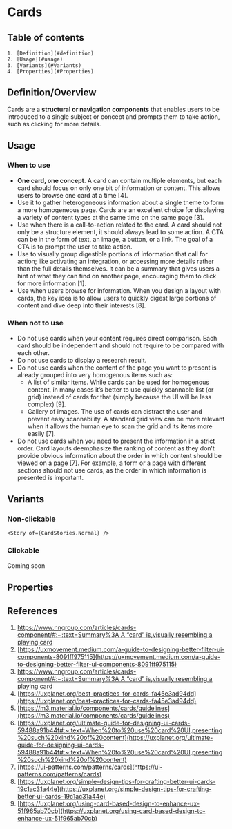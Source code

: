 

# Cards

## Table of contents
    1. [Definition](#definition)
    2. [Usage](#usage)
    3. [Variants](#Variants)
    4. [Properties](#Properties)

<Meta title="Components/Card/Doc" />

## Definition/Overview
Cards are a **structural or navigation components** that enables users to be introduced to a single subject or concept and prompts them to take action, such as clicking for more details.
    <Story of={CardStories.Normal} />  

## Usage

### When to use
- **One card, one concept**. A card can contain multiple elements, but each card should focus on only one bit of information or content. This allows users to browse one card at a time [4].
- Use it to gather heterogeneous information about a single theme to form a more homogeneous page. Cards are an excellent choice for displaying a variety of content types at the same time on the same page [3].
- Use when there is a call-to-action related to the card. A card should not only be a structure element, it should always lead to some action. A CTA can be in the form of text, an image, a button, or a link. The goal of a CTA is to prompt the user to take action.
- Use to visually group digestible portions of information that call for action; like activating an integration, or accessing more details rather than the full details themselves. It can be a summary that gives users a hint of what they can find on another page, encouraging them to click for more information [1].
- Use when users browse for information. When you design a layout with cards, the key idea is to allow users to quickly digest large portions of content and dive deep into their interests [8].

### When not to use
- Do not use cards when your content requires direct comparison. Each card should be independent and should not require to be compared with each other.
- Do not use cards to display a research result.
- Do not use cards when the content of the page you want to present is already grouped into very homogenous items such as:
    - A list of similar items. While cards can be used for homogenous content, in many cases it’s better to use quickly scannable list (or grid) instead of cards for that (simply because the UI will be less complex) [9].
    - Gallery of images. The use of cards can distract the user and prevent easy scannability. A standard grid view can be more relevant when it allows the human eye to scan the grid and its items more easily [7].
- Do not use cards when you need to present the information in a strict order. Card layouts deemphasize the ranking of content as they don’t provide obvious information about the order in which content should be viewed on a page [7]. For example, a form or a page with different sections should not use cards, as the order in which information is presented is important.

## Variants
### Non-clickable
    <Story of={CardStories.Normal} />

### Clickable
Coming soon

## Properties
<ArgTypes of={Card} />

## References
1. [https://www.nngroup.com/articles/cards-component/#:~:text=Summary%3A A “card” is,visually resembling a playing card](https://www.nngroup.com/articles/cards-component/#:~:text=Summary%3A%20A%20%E2%80%9Ccard%E2%80%9D%20is,visually%20resembling%20a%20playing%20card)
2. [https://uxmovement.medium.com/a-guide-to-designing-better-filter-ui-components-8091ff975115](https://uxmovement.medium.com/a-guide-to-designing-better-filter-ui-components-8091ff975115)
3. [https://www.nngroup.com/articles/cards-component/#:~:text=Summary%3A A “card” is,visually resembling a playing card](https://www.nngroup.com/articles/cards-component/#:~:text=Summary%3A%20A%20%E2%80%9Ccard%E2%80%9D%20is,visually%20resembling%20a%20playing%20card)
4. [https://uxplanet.org/best-practices-for-cards-fa45e3ad94dd](https://uxplanet.org/best-practices-for-cards-fa45e3ad94dd)
5. [https://m3.material.io/components/cards/guidelines](https://m3.material.io/components/cards/guidelines)
6. [https://uxplanet.org/ultimate-guide-for-designing-ui-cards-59488a91b44f#:~:text=When%20to%20use%20card%20UI,presenting%20such%20kind%20of%20content](https://uxplanet.org/ultimate-guide-for-designing-ui-cards-59488a91b44f#:~:text=When%20to%20use%20card%20UI,presenting%20such%20kind%20of%20content)
7. [https://ui-patterns.com/patterns/cards](https://ui-patterns.com/patterns/cards)
8. [https://uxplanet.org/simple-design-tips-for-crafting-better-ui-cards-19c1ac31a44e](https://uxplanet.org/simple-design-tips-for-crafting-better-ui-cards-19c1ac31a44e)
9. [https://uxplanet.org/using-card-based-design-to-enhance-ux-51f965ab70cb](https://uxplanet.org/using-card-based-design-to-enhance-ux-51f965ab70cb)

